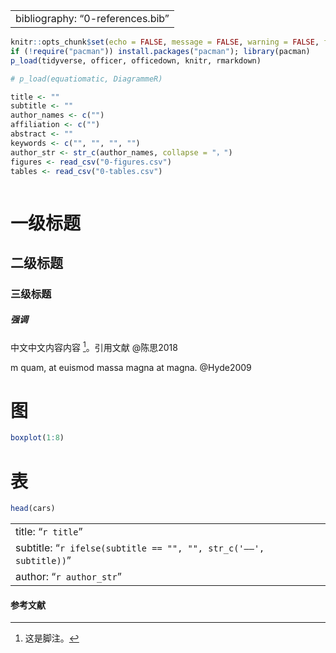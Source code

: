 
---
bibliography: "0-references.bib"
---

```r
knitr::opts_chunk$set(echo = FALSE, message = FALSE, warning = FALSE, fig.cap = TRUE)
if (!require("pacman")) install.packages("pacman"); library(pacman)
p_load(tidyverse, officer, officedown, knitr, rmarkdown)

# p_load(equatiomatic, DiagrammeR)

title <- ""
subtitle <- "" 
author_names <- c("")
affiliation <- c("")
abstract <- ""
keywords <- c("", "", "", "")
author_str <- str_c(author_names, collapse = "，")
figures <- read_csv("0-figures.csv")
tables <- read_csv("0-tables.csv")



```

<!-- opening -->


\newpage

# 一级标题

## 二级标题

### 三级标题

##### 强调

中文中文内容内容 [^1]。引用文献 @陈思2018

[^1]: 这是脚注。

m quam, at euismod massa magna at magna. @Hyde2009


# 图

```r
boxplot(1:8)
```

# 表

```r
head(cars)
```


---
title: "`r title`"
subtitle: "`r ifelse(subtitle == "", "", str_c('——', subtitle))`"
author: "`r author_str`"
---

#### 参考文献

<div id="refs"></div>
 
 
 
 

